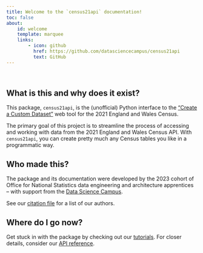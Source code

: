 ```yaml
---
title: Welcome to the `census21api` documentation!
toc: false
about:
    id: welcome
    template: marquee
    links:
        - icon: github
          href: https://github.com/datasciencecampus/census21api
          text: GitHub
---
```


<br>

:::{#welcome}

## What is this and why does it exist?

This package, `census21api`, is the (unofficial) Python interface to the
["Create a Custom Dataset"](https://www.ons.gov.uk/datasets/create) web tool
for the 2021 England and Wales Census.

The primary goal of this project is to streamline the process of accessing and
working with data from the 2021 England and Wales Census API. With
`census21api`, you can create pretty much any Census tables you like in a
programmatic way.

## Who made this?

The package and its documentation were developed by the 2023 cohort of Office
for National Statistics data engineering and architecture apprentices -- with
support from the [Data Science Campus](https://datasciencecampus.ons.gov.uk).

See our [citation file](https://github.com/datasciencecampus/census21api/blob/main/CITATION.cff)
for a list of our authors.

## Where do I go now?

Get stuck in with the package by checking out our
[tutorials](docs/tutorials/index.qmd). For closer details, consider our
[API reference](docs/reference/index.qmd).

:::
